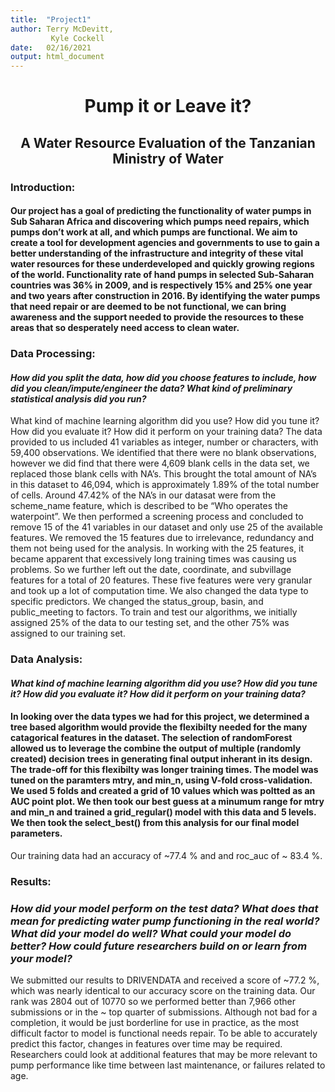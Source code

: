 ```yaml
---
title:  "Project1"
author: Terry McDevitt, 
         Kyle Cockell
date:   02/16/2021
output: html_document
---
```


<center> <h1> Pump it or Leave it? </h1> </center>
<center> <h2>A Water Resource Evaluation of the Tanzanian Ministry of Water</h2> </center> 

### **Introduction:** 
#### Our project has a goal of predicting the functionality of water pumps in Sub Saharan Africa  and discovering which pumps need repairs, which pumps don't work at all, and which pumps are functional. We aim to create a tool for development agencies and governments to use to gain a better understanding of the infrastructure and integrity of these vital water resources for these underdeveloped and quickly growing regions of the world. Functionality rate of hand pumps in selected Sub-Saharan countries was 36% in 2009, and is respectively 15% and 25% one year and two years after construction in 2016. By identifying the water pumps that need repair or are deemed to be not functional, we can bring awareness and the support needed to provide the resources to these areas that so desperately need access to clean water. 

### **Data Processing:** 
#### *How did you split the data, how did you choose features to include, how did you clean/impute/engineer the data? What kind of preliminary statistical analysis did you run?*
What kind of machine learning algorithm did you use? How did you tune it? How did you evaluate it? How did it perform on your training data?
 The data provided to us included 41 variables as integer, number or characters, with 59,400 observations. We identified that there were no blank observations, however we did find that there were 4,609 blank cells in the data set, we replaced those blank cells with NA’s. This brought the total amount of NA’s in this dataset to 46,094, which is approximately 1.89% of the total number of cells. Around 47.42% of the NA’s in our datasat were from the scheme_name feature, which is described to be “Who operates the waterpoint”. We then performed a screening process and concluded to remove 15 of the 41 variables in our dataset and only use 25 of the available features. We removed the 15 features due to irrelevance, redundancy and them not being used for the analysis. In working with the 25 features, it became apparent that excessively long training times was causing us problems. So we further left out the date, coordinate, and subvillage features for a total of 20 features. These five features were very granular and took up a lot of computation time.  We also changed the data type to specific predictors. We changed the status_group, basin, and public_meeting to factors. To train and test our algorithms, we initially assigned 25% of the data to our testing set, and the other 75% was assigned to our training set.

### **Data Analysis:** 
#### *What kind of machine learning algorithm did you use? How did you tune it? How did you evaluate it? How did it perform on your training data?*
#### In looking over the data types we had for this project, we determined a tree based algorithm would provide the flexibilty needed for the many catagorical features in the dataset.  The selection of randomForest allowed us  to leverage the combine the output of multiple (randomly created) decision trees in generating final output inherant in its design. The trade-off for this flexibilty was longer training times. The model was tuned on the paramters mtry, and min_n, using V-fold cross-validation. We used 5 folds and created a grid of 10 values which was poltted as an AUC point plot. We then took our best guess at a minumum range for mtry and min_n and trained a grid_regular() model with this data and 5 levels. We then took the select_best() from this analysis for our final model parameters.  
Our training data had an accuracy of ~77.4 % and and roc_auc of ~ 83.4 %.

### **Results:** 
### *How did your model perform on the test data? What does that mean for predicting water pump functioning in the real world? What did your model do well? What could your model do better? How could future researchers build on or learn from your model?*

We submitted our results to DRIVENDATA and received a score of  ~77.2 %, which was nearly identical to our accuracy score on the training data. Our rank was 2804 out of 10770 so we performed better than 7,966 other submissions or in the ~ top quarter of submissions. Although not bad for a completion, it would be just borderline for use in practice, as the most difficult factor to model is functional needs repair. To be able to accurately predict this factor, changes in features over time may be required. Researchers could look at additional features that may be more relevant to  pump performance like time between last maintenance, or failures related to age.   


